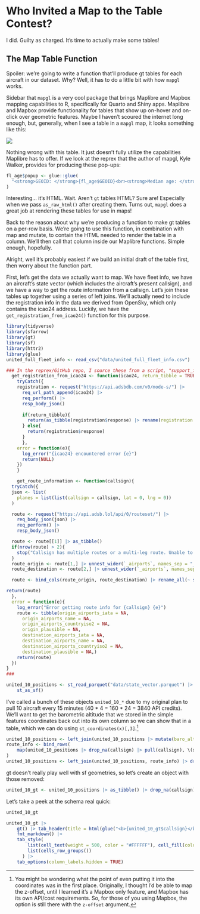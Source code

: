 # Who Invited a Map to the Table Contest? {#sec-map-table}
I did. Guilty as charged. It's time to actually make some tables!

## The Map Table Function
Spoiler: we're going to write a function that'll produce gt tables for each aircraft in our dataset. Why? Well, it has to do a little bit with how ```mapgl``` works.

Sidebar that ```mapgl``` is a very cool package that brings Maplibre and Mapbox mapping capabilities to R, specifically for Quarto and Shiny apps. Maplibre and Mapbox provide functionality for tables that show up on-hover and on-click over geometric features. Maybe I haven't scoured the internet long enough, but, generally, when I see a table in a ```mapgl``` map, it looks something like this:

![](assets/mapgl_table_example.png)

Nothing wrong with this table. It just doesn't fully utilize the capabilities Maplibre has to offer. If we look at the reprex that the author of mapgl, Kyle Walker, provides for producing these pop-ups:

```r
fl_age$popup <- glue::glue(
  "<strong>GEOID: </strong>{fl_age$GEOID}<br><strong>Median age: </strong>{fl_age$estimate}"
)
```

Interesting... it's HTML. Wait. Aren't ```gt``` tables HTML? Sure are! Especially when we pass ```as_raw_html()``` after creating them. Turns out, ```mapgl``` does a great job at rendering these tables for use in maps!

Back to the reason about why we're producing a function to make gt tables on a per-row basis. We're going to use this function, in combination with map and mutate, to contain the HTML needed to render the table in a column. We'll then call that column inside our Maplibre functions. Simple enough, hopefully.

Alright, well it's probably easiest if we build an initial draft of the table first, then worry about the function part.

First, let's get the data we actually want to map. We have fleet info, we have an aircraft's state vector (which includes the aircraft's present callsign), and we have a way to get the route information from a callsign. Let's join these tables up together using a series of left joins. We'll actually need to include the registration info in the data we derived from OpenSky, which only contains the icao24 address. Luckily, we have the ```get_registration_from_icao24()``` function for this purpose.

```r
library(tidyverse)
library(sfarrow)
library(gt)
library(sf)
library(httr2)
library(glue)
united_full_fleet_info <- read_csv("data/united_full_fleet_info.csv")

### In the reprex/GitHub repo, I source these from a script, "support_functions.R"
  get_registration_from_icao24 <- function(icao24, return_tibble = TRUE){
    tryCatch({
    registration <- request("https://api.adsbdb.com/v0/mode-s/") |>
      req_url_path_append(icao24) |>
      req_perform() |>
      resp_body_json()
  
      if(return_tibble){
        return(as_tibble(registration$response) |> rename(registration = value))
      } else{
        return(registration$response)
      }
      },
    error = function(e){
      log_error("{icao24} encountered error {e}")
      return(NULL)
    })
    }

    get_route_information <- function(callsign){
  tryCatch({
  json <- list(
    planes = list(list(callsign = callsign, lat = 0, lng = 0))
  )

  route <- request("https://api.adsb.lol/api/0/routeset/") |>
    req_body_json(json) |>
    req_perform() |>
    resp_body_json()

  route <- route[[1]] |> as_tibble()
  if(nrow(route) > 2){
    stop("Callsign has multiple routes or a multi-leg route. Unable to determine routing.")
  }
  route_origin <- route[1,] |> unnest_wider(`_airports`, names_sep = "_") |> rename_all(~ glue("origin_{.x}"))
  route_destination <- route[2,] |> unnest_wider(`_airports`, names_sep = "_") |> rename_all(~ glue("destination_{.x}"))

  route <- bind_cols(route_origin, route_destination) |> rename_all(~ str_replace_all(.x, "__", "_")) |> mutate(callsign = callsign)

return(route)  
  },
  error = function(e){
    log_error("Error getting route info for {callsign} {e}")
    route <- tibble(origin_airports_iata = NA, 
      origin_airports_name = NA,
      origin_airports_countryiso2 = NA,
      origin_plausible = NA,
      destination_airports_iata = NA, 
      destination_airports_name = NA,
      destination_airports_countryiso2 = NA,
      destination_plausible = NA,)
    return(route)
  })
}
###

united_10_positions <- st_read_parquet("data/state_vector.parquet") |> mutate(registration = map_chr(icao24, \(x) get_registration_from_icao24(x, return_tibble = F))) |> 
    st_as_sf()
```

I've called a bunch of these objects ```united_10_*``` due to my original plan to pull 10 aircraft every 15 minutes (40 * 4 = 160 * 24 = 3840 API credits). We'll want to get the barometric altitude that we stored in the simple features coordinates back out into its own column so we can show that in a table, which we can do using ```st_coordinates(x)[,3]```.[^1]

```r
united_10_positions <- left_join(united_10_positions |> mutate(baro_altitude = st_coordinates(united_10_positions)[,3]), united_full_fleet_info) 
route_info <- bind_rows(
    map(united_10_positions |> drop_na(callsign) |> pull(callsign), \(x) get_route_information(x))
)
united_10_positions <- left_join(united_10_positions, route_info) |> drop_na(callsign)
```

gt doesn't really play well with sf geometries, so let's create an object with those removed:

```r
united_10_gt <- united_10_positions |> as_tibble() |> drop_na(callsign)
```

Let's take a peek at the schema real quick:

```r
united_10_gt
```

```r
united_10_gt |>
    gt() |> tab_header(title = html(glue("<b>{united_10_gt$callsign}</b><br>{web_image(united_10_gt$aircraftimg, height = '9em')}"))) |> tab_options(table.width = pct(100), container.width = pct(100)) |> tab_source_note("Information sourced from the OpenSky Network, adsb.lol, ADSB-DB, and the United Fleet Website's mainline fleet tracker. Information, especially route information, may be inaccurate, and is omitted from the table header when unreliable. Table design by Martin Stavro. Information displayed here, including the medium in which it is displayed, is not affiliated with nor endorsed by United Airlines and is presented here within the provisions of fair use.") |>
    fmt_markdown() |>
    tab_style(
        list(cell_text(weight = 500, color = "#FFFFFF"), cell_fill(color = "#000000")),
        list(cells_row_groups())
      ) |>
    tab_options(column_labels.hidden = TRUE)
```

[^1]: You might be wondering what the point of even putting it into the coordinates was in the first place. Originally, I thought I'd be able to map the z-offset, until I learned it's a Mapbox only feature, and Mapbox has its own API/cost requirements. So, for those of you using Mapbox, the option is still there with the ```z-offset``` argument.
